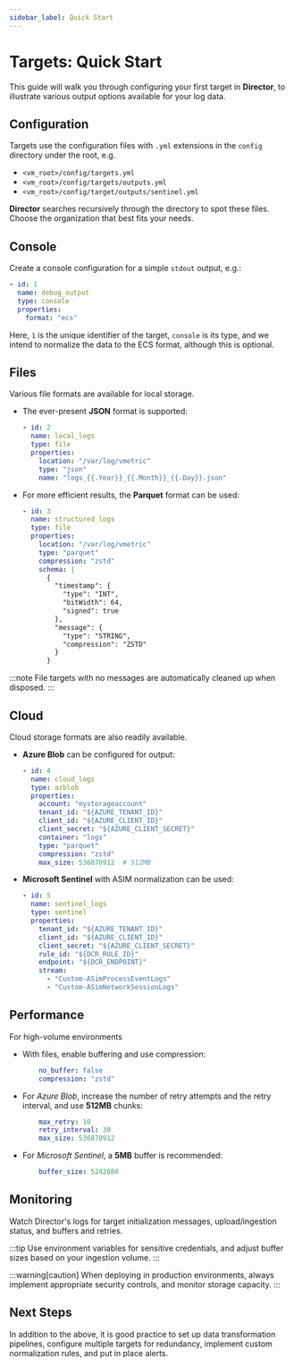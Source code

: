 ```yaml
---
sidebar_label: Quick Start
---
```


# Targets: Quick Start

This guide will walk you through configuring your first target in **Director**, to illustrate various output options available for your log data.

## Configuration

Targets use the configuration files with `.yml` extensions in the `config` directory under the root, e.g.

* `<vm_root>/config/targets.yml`
* `<vm_root>/config/targets/outputs.yml`
* `<vm_root>/config/target/outputs/sentinel.yml`

**Director** searches recursively through the directory to spot these files. Choose the organization that best fits your needs.

## Console

Create a console configuration for a simple `stdout` output, e.g.:

```yaml title="config/targets/console.yml"
- id: 1
  name: debug_output
  type: console
  properties:             
    format: "ecs"
```

Here, `1` is the unique identifier of the target, `console` is its type, and we intend to normalize the data to the ECS format, although this is optional.

## Files

Various file formats are available for local storage.

* The ever-present **JSON** format is supported:

  ```yaml title="config/targets/file.yml"
  - id: 2
    name: local_logs
    type: file
    properties:
      location: "/var/log/vmetric"
      type: "json"
      name: "logs_{{.Year}}_{{.Month}}_{{.Day}}.json"
  ```

* For more efficient results, the **Parquet** format can be used:

  ```yaml
  - id: 3
    name: structured_logs
    type: file
    properties:
      location: "/var/log/vmetric"
      type: "parquet"
      compression: "zstd"
      schema: |
        {
          "timestamp": {
            "type": "INT",
            "bitWidth": 64,
            "signed": true
          },
          "message": {
            "type": "STRING",
            "compression": "ZSTD"
          }
        }
  ```

:::note
File targets with no messages are automatically cleaned up when disposed.
:::

## Cloud

Cloud storage formats are also readily available.

* **Azure Blob** can be configured for output:

  ```yaml title="config/targets/azblob.yml"
  - id: 4
    name: cloud_logs
    type: azblob
    properties:
      account: "mystorageaccount"
      tenant_id: "${AZURE_TENANT_ID}"
      client_id: "${AZURE_CLIENT_ID}"
      client_secret: "${AZURE_CLIENT_SECRET}"
      container: "logs"
      type: "parquet"
      compression: "zstd"
      max_size: 536870912  # 512MB
  ```

* **Microsoft Sentinel** with ASIM normalization can be used:

  ```yaml title="config/targets/sentinel.yml"
  - id: 5
    name: sentinel_logs
    type: sentinel
    properties:
      tenant_id: "${AZURE_TENANT_ID}"
      client_id: "${AZURE_CLIENT_ID}"
      client_secret: "${AZURE_CLIENT_SECRET}"
      rule_id: "${DCR_RULE_ID}"
      endpoint: "${DCR_ENDPOINT}"
      stream:
        - "Custom-ASimProcessEventLogs"
        - "Custom-ASimNetworkSessionLogs"
  ```

## Performance

For high-volume environments

* With files, enable buffering and use compression:

  ```yaml
      no_buffer: false
      compression: "zstd"
  ```

* For _Azure Blob_, increase the number of retry attempts and the retry interval, and use **512MB** chunks:

  ```yaml
      max_retry: 10
      retry_interval: 30
      max_size: 536870912
  ```

* For _Microsoft Sentinel_, a **5MB** buffer is recommended:

  ```yaml
      buffer_size: 5242880
  ```

## Monitoring

Watch Director's logs for target initialization messages, upload/ingestion status, and buffers and retries.

:::tip
Use environment variables for sensitive credentials, and adjust buffer sizes based on your ingestion volume.
:::

:::warning[caution]
When deploying in production environments, always implement appropriate security controls, and monitor storage capacity.
:::

## Next Steps

In addition to the above, it is good practice to set up data transformation pipelines, configure multiple targets for redundancy, implement custom normalization rules, and put in place alerts.

